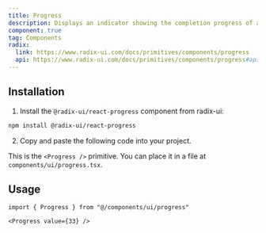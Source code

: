 ```yaml
---
title: Progress
description: Displays an indicator showing the completion progress of a task, typically displayed as a progress bar.
component: true
tag: Components
radix:
  link: https://www.radix-ui.com/docs/primitives/components/progress
  api: https://www.radix-ui.com/docs/primitives/components/progress#api-reference
---
```


<ComponentExample src="src/components/examples/ProgressDemo.tsx">
  <ProgressDemo />
</ComponentExample>

## Installation

1. Install the `@radix-ui/react-progress` component from radix-ui:

```bash
npm install @radix-ui/react-progress
```

2. Copy and paste the following code into your project.

<ComponentSource src="src/components/ui/Progress.tsx" />

<Alert variant="outline">

This is the `<Progress />` primitive. You can place it in a file at `components/ui/progress.tsx`.

</Alert>

## Usage

```tsx
import { Progress } from "@/components/ui/progress"
```

```tsx
<Progress value={33} />
```
